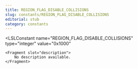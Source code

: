 ```yaml
---
title: REGION_FLAG_DISABLE_COLLISIONS
slug: constants/REGION_FLAG_DISABLE_COLLISIONS
editorial: stub
category: constants
---
```


<LSLConstant
	name="REGION_FLAG_DISABLE_COLLISIONS"
	type="integer"
	value="0x1000"
>
	<Fragment slot="description">
		No description available.
	</Fragment>
</LSLConstant>
